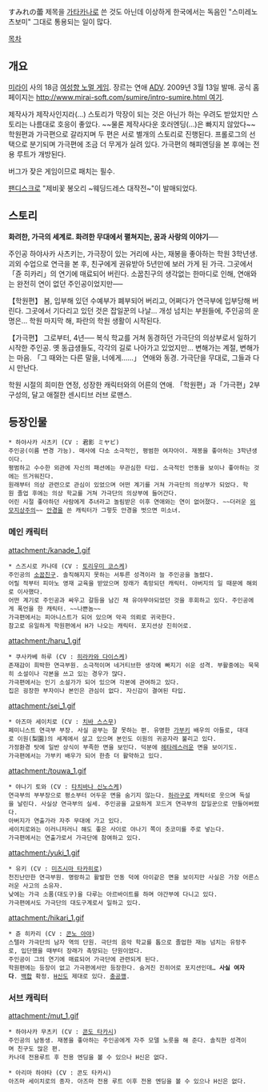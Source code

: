 すみれの蕾
제목을 [[가타카나]]로 쓴 것도 아닌데 이상하게 한국에서는 독음인 "스미레노츠보미" 그대로 통용되는 일이 많다.

[[목차]]
== 개요 ==
[[미라이]] 사의 18금 [[여성향 노멀 게임]]. 장르는 연애 [[ADV]]. 2009년 3월 13일 발매.
공식 홈페이지는 [[http://www.mirai-soft.com/sumire/intro-sumire.html 여기]].

제작사가 제작사인지라(…) 스토리가 막장이 되는 것은 아닌가 하는 우려도 받았지만 스토리는 나름대로 호응이 좋았다. ~~물론 제작사다운 호러엔딩(…)은 빠지지 않았다~~
학원편과 가극편으로 갈라지며 두 편은 서로 별개의 스토리로 진행된다. 프롤로그의 선택으로 분기되며 가극편에 조금 더 무게가 실려 있다.
가극편의 해피엔딩을 본 후에는 전용 루트가 개방된다. 

버그가 잦은 게임이므로 패치는 필수.

[[팬디스크]]로 "제비꽃 봉오리 ~웨딩드레스 대작전~"이 발매되었다.

== 스토리 ==
'''화려한, 가극의 세계로. 화려한 무대에서 펼쳐지는, 꿈과 사랑의 이야기── '''

주인공 하야사카 사츠키는, 가극장이 있는 거리에 사는, 재봉을 좋아하는 학원 3학년생.
괴외 수업으로 연극을 본 후, 친구에게 권유받아 5년만에 보러 가게 된 가극. 그곳에서 「쥰 히카리」의 연기에 매료되어 버린다.
소꿉친구의 생각없는 한마디로 인해, 연애와는 완전히 연이 없던 주인공이었지만──

【학원편】
봄, 입부해 있던 수예부가 폐부되어 버리고, 어쩌다가 연극부에 입부당해 버린다.
그곳에서 기다리고 있던 것은 잡일꾼의 나날… 개성 넘치는 부원들에, 주인공의 운명은…
학원 마지막 해, 파란의 학원 생활이 시작된다.

【가극편】
그로부터, 4년──
복식 학교를 거쳐 동경하던 가극단의 의상부로서 일하기 시작한 주인공.
옛 동급생들도, 각각의 길로 나아가고 있었지만…
변해가는 계절, 변해가는 마음.
「그 때와는 다른 말을, 너에게……」
연애와 동경. 가극단을 무대로, 그들과 다시 만난다.

학원 시절의 희미한 연정, 성장한 캐릭터와의 어른의 연애.
「학원편」과「가극편」2부 구성의, 달고 애절한 센시티브 러브 로맨스.

== 등장인물 ==
 * 하야사카 사츠키 (CV : 君影 ミヤビ)
 주인공(이름 변경 가능). 매사에 다소 소극적인, 평범한 여자아이. 재봉을 좋아하는 3학년생이다.
 평범하고 수수한 외관에 자신의 패션에는 무관심한 타입. 소극적인 언동을 보이나 좋아하는 것에는 뜨거워진다.
 원래부터 의상 관련으로 관심이 있었으며 어떤 계기를 거쳐 가극단의 의상부가 되었다. 학원 졸업 후에는 의상 학교를 거쳐 가극단의 의상부에 들어간다.
 어린 시절 좋아하던 사람에게 추녀라고 놀림받은 이후 연애와는 연이 없어졌다. ~~더러운 [[외모지상주의]]~~ [[안경]]을 쓴 캐릭터가 그렇듯 안경을 벗으면 미소녀.

=== 메인 캐릭터 ===
attachment:/kanade_1.gif
 * 스즈시로 카나데 (CV : [[토리우미 코스케]])
 주인공의 [[소꿉친구]]. 솔직해지지 못하는 서투른 성격이라 늘 주인공을 놀렸다.
 어릴 적부터 피아노 영재 교육을 받았으며 장래가 촉망되던 캐릭터. 아버지의 일 때문에 해외로 이사했다.
 어떤 계기로 주인공과 싸우고 갈등을 남긴 채 유야무야되었던 것을 후회하고 있다. 주인공에게 폭언을 한 캐릭터. ~~나쁜놈~~
 가극편에서는 피아니스트가 되어 있으며 악곡 의뢰로 귀국한다.
 참고로 유일하게 학원편에서 H가 나오는 캐릭터. 포지션상 진히어로.

attachment:/haru_1.gif
 * 쿠사카베 하루 (CV : [[히라카와 다이스케]])
 존재감이 희박한 연극부원. 소극적이며 네거티브한 생각에 빠지기 쉬운 성격. 부활중에는 묵묵히 소설이나 각본을 쓰고 있는 경우가 많다.
 가극편에서는 인기 소설가가 되어 있으며 각본에 관여하고 있다.
 집은 굉장한 부자이나 본인은 관심이 없다. 자신감이 결여된 타입.

attachment:/sei_1.gif
 * 아즈마 세이치로 (CV : [[치바 스스무]])
 페미니스트 연극부 부장. 사실 공부는 잘 못하는 편. 유명한 [[가부키]] 배우의 아들로, 대대로 이원(梨園)의 세계에서 살고 있으며 본인도 이원의 귀공자라 불리고 있다.
 가정환경 탓에 일반 상식이 부족한 면을 보인다. 덕분에 [[헤타레]]스러운 면을 보이기도.
 가극편에서는 가부키 배우가 되어 한층 더 활약하고 있다.

attachment:/touwa_1.gif
 * 야나기 토와 (CV : [[타치바나 신노스케]])
 연극부의 부부장으로 평소부터 어두운 면을 숨기지 않는다. [[하라구로]] 캐릭터로 웃으며 독설을 날린다. 사실상 연극부의 실세. 주인공을 교묘하게 꼬드겨 연극부의 잡일꾼으로 만들어버렸다. 
 아버지가 연출가라 자주 무대에 가고 있다.
 세이치로와는 이러니저러니 해도 좋은 사이로 야나기 쪽이 츳코미를 주로 넣는다.
 가극편에서는 연출가로서 가극단에 참여하고 있다. 

attachment:/yuki_1.gif
 * 유키 (CV : [[미즈시마 타카히로]])
 천진난만한 연극부원. 명랑하고 활발한 언동 덕에 아이같은 면을 보이지만 사실은 가장 어른스러운 사고의 소유자.
 낮에는 가극 소품(대도구)을 다루는 아르바이트를 하며 야간부에 다니고 있다.
 가극편에서도 가극단의 대도구계로서 일하고 있다.

attachment:/hikari_1.gif
 * 쥰 히카리 (CV : [[콘노 아야]])
 스텔라 가극단의 남자 역의 단원. 극단의 음악 학교를 톱으로 졸업한 재능 넘치는 유망주로, 입단했을 때부터 장래가 촉망되는 단원이었다.
 주인공이 그의 연기에 매료되어 가극단에 관련되게 된다.
 학원편에는 등장이 없고 가극편에서만 등장한다. 숨겨진 진히어로 포지션인데… '''사실 여자다'''. [[백합]] 확정. [[H신]]도 제대로 있다. [[충공깽]].

=== 서브 캐릭터 ===
attachment:/mut_1.gif
 * 하야사카 무츠키 (CV : [[콘도 타카시]])
 주인공의 남동생. 재봉을 좋아하는 주인공에게 자주 모델 노릇을 해 준다. 솔직한 성격이며 친구도 많은 편.
 카나데 전용루트 후 전용 엔딩을 볼 수 있으나 H신은 없다.

 * 아리마 하야타 (CV : 콘도 타카시)
 아즈마 세이치로의 종자. 아즈마 전용 루트 이후 전용 엔딩을 볼 수 있으나 H신은 없다.
